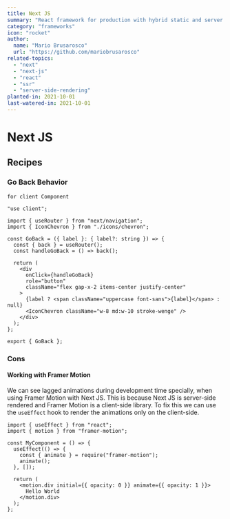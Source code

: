```yaml
---
title: Next JS
summary: "React framework for production with hybrid static and server rendering, TypeScript support, and more"
category: "frameworks"
icon: "rocket"
author:
  name: "Mario Brusarosco"
  url: "https://github.com/mariobrusarosco"
related-topics:
  - "next"
  - "next-js"
  - "react"
  - "ssr"
  - "server-side-rendering"
planted-in: 2021-10-01
last-watered-in: 2021-10-01
---
```


# Next JS

## Recipes

### Go Back Behavior

`for client Component`

```tsx
"use client";

import { useRouter } from "next/navigation";
import { IconChevron } from "./icons/chevron";

const GoBack = ({ label }: { label?: string }) => {
  const { back } = useRouter();
  const handleGoBack = () => back();

  return (
    <div
      onClick={handleGoBack}
      role="button"
      className="flex gap-x-2 items-center justify-center"
    >
      {label ? <span className="uppercase font-sans">{label}</span> : null}
      <IconChevron className="w-8 md:w-10 stroke-wenge" />
    </div>
  );
};

export { GoBack };
```

### Cons

#### Working with Framer Motion

We can see lagged animations during development time specially, when using Framer Motion with Next JS. This is because Next JS is server-side rendered and Framer Motion is a client-side library. To fix this
we can use the `useEffect` hook to render the animations only on the client-side.

```tsx
import { useEffect } from "react";
import { motion } from "framer-motion";

const MyComponent = () => {
  useEffect(() => {
    const { animate } = require("framer-motion");
    animate();
  }, []);

  return (
    <motion.div initial={{ opacity: 0 }} animate={{ opacity: 1 }}>
      Hello World
    </motion.div>
  );
};
```
